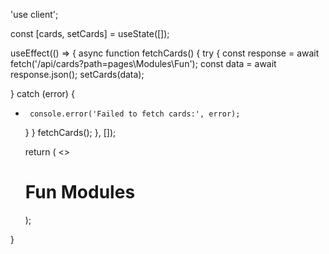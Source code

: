 'use client';


  const [cards, setCards] = useState([]);

  useEffect(() => {
       async function fetchCards() {
      try {
      const response = await fetch('/api/cards?path=pages\Modules\Fun');
      const data = await response.json();
           setCards(data);

} catch (error) {
+      console.error('Failed to fetch cards:', error);
     }
    }
    fetchCards();
  }, []);

  return (
    <>
    <h1>Fun Modules</h1>
    <Cards>
      <CardList cards={cards} />
    </Cards>
    </>
  );
}